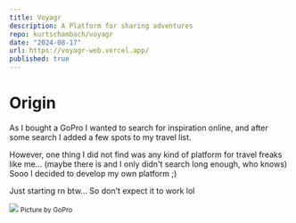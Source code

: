 ```yaml
---
title: Voyagr
description: A Platform for sharing adventures
repo: kurtschambach/voyagr
date: "2024-08-17"
url: https://voyagr-web.vercel.app/
published: true
---
```



# Origin

As I bought a GoPro I wanted to search for inspiration online, 
and after some search I added a few spots to my travel list.

However, one thing I did not find was any kind of platform for travel freaks like me... 
(maybe there is and I only didn't search long enough, who knows)
Sooo I decided to develop my own platform ;)

Just starting rn btw... So don't expect it to work lol

![](https://static.gopro.com/assets/blta2b8522e5372af40/blt2359db8b99019dbf/64d0e294674e98494548f538/04-pdp-h12b-gallery-1920.jpg?width=2880&quality=100)
<small>Picture by GoPro</small>